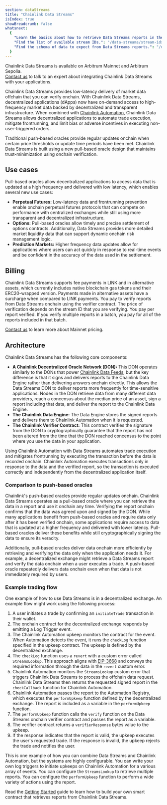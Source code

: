 ```yaml
---
section: dataStreams
title: "Chainlink Data Streams"
isIndex: true
showBreadcrumb: false
whatsnext:
  {
    "Learn the basics about how to retrieve Data Streams reports in the Getting Started guide.": "/data-streams/getting-started",
    "Find the list of available stream IDs.": "/data-streams/stream-ids",
    "Find the schema of data to expect from Data Streams reports.": "/data-streams/reference/report-schema",
  }
---
```



<Aside type="note" title="Mainnet Access">
  Chainlink Data Streams is available on Arbitrum Mainnet and Arbitrum Sepolia.
</Aside>

<Aside type="note" title="Talk to an expert">
  <a href="https://chainlinkcommunity.typeform.com/datastreams?#ref_id=docs">Contact us</a> to talk to an expert about
  integrating Chainlink Data Streams with your applications.
</Aside>

Chainlink Data Streams provides low-latency delivery of market data offchain that you can verify onchain. With Chainlink Data Streams, decentralized applications (dApps) now have on-demand access to high-frequency market data backed by decentralized and transparent infrastructure. When combined with [Chainlink Automation](/chainlink-automation/introduction), Chainlink Data Streams allows decentralized applications to automate trade execution, mitigate frontrunning, and limit bias or adverse incentives in executing non-user-triggered orders.

<ClickToZoom src="/images/data-streams/data-streams-architecture.webp" />

Traditional push-based oracles provide regular updates onchain when certain price thresholds or update time periods have been met. Chainlink Data Streams is built using a new pull-based oracle design that maintains trust-minimization using onchain verification.

## Use cases

Pull-based oracles allow decentralized applications to access data that is updated at a high frequency and delivered with low latency, which enables several new use cases:

- **Perpetual Futures:** Low-latency data and frontrunning prevention enable onchain perpetual futures protocols that can compete on performance with centralized exchanges while still using more transparent and decentralized infrastructure.
- **Options:** Pull-based oracles allow timely and precise settlement of options contracts. Additionally, Data Streams provides more detailed market liquidity data that can support dynamic onchain risk management logic.
- **Prediction Markets:** Higher frequency data updates allow for applications where users can act quickly in response to real-time events and be confident in the accuracy of the data used in the settlement.

## Billing

Chainlink Data Streams supports fee payments in LINK and in alternative assets, which currently includes native blockchain gas tokens and their ERC20-wrapped version. Payments made in alternative assets have a surcharge when compared to LINK payments. You pay to verify reports from Data Streams onchain using the verifier contract. The price of verification depends on the stream ID that you are verifying. You pay per report verified. If you verify multiple reports in a batch, you pay for all of the reports included in that batch.

[Contact us](https://chainlinkcommunity.typeform.com/datastreams?#ref_id=docs) to learn more about Mainnet pricing.

## Architecture

Chainlink Data Streams has the following core components:

- **A Chainlink Decentralized Oracle Network (DON):** This DON operates similarly to the DONs that power [Chainlink Data Feeds](/data-feeds), but the key difference is that it signs and delivers reports to the Chainlink Data Engine rather than delivering answers onchain directly. This allows the Data Streams DON to deliver reports more frequently for time-sensitive applications. Nodes in the DON retrieve data from many different data providers, reach a concensus about the median price of an asset, sign a report including that data, and deliver the report to the Chainlink Data Engine.
- **The Chainlink Data Engine:** The Data Engine stores the signed reports and delivers them to Chainlink Automation when it is requested.
- **The Chainlink Verifier Contract:** This contract verifies the signature from the DON to cryptographically guarantee that the report has not been altered from the time that the DON reached concensus to the point where you use the data in your application.

<ClickToZoom src="/images/data-streams/data-streams-architecture.webp" />

Using Chainlink Automation with Data Streams automates trade execution and mitigates frontrunning by executing the transaction before the data is recorded onchain. Chainlink Automation executes transactions only in response to the data and the verified report, so the transaction is executed correctly and independently from the decentralized application itself.

### Comparison to push-based oracles

Chainlink's push-based oracles provide regular updates onchain. Chainlink Data Streams operates as a pull-based oracle where you can retrieve the data in a report and use it onchain any time. Verifying the report onchain confirms that the data was agreed upon and signed by the DON. While many applications benefit from push-based oracles and require data only after it has been verified onchain, some applications require access to data that is updated at a higher frequency and delivered with lower latency. Pull-based oracles deliver these benefits while still cryptographically signing the data to ensure its veracity.

<ClickToZoom src="/images/data-streams/push-based-vs-pull-based-oracles.webp" />

Additionally, pull-based oracles deliver data onchain more efficiently by retrieving and verifying the data only when the application needs it. For example, a decentralized exchange might retrieve a Data Streams report and verify the data onchain when a user executes a trade. A push-based oracle repeatedly delivers data onchain even when that data is not immediately required by users.

### Example trading flow

One example of how to use Data Streams is in a decentralized exchange. An example flow might work using the following process:

<ClickToZoom src="/images/data-streams/sequence-diagram.webp" />

1. A user initiates a trade by confirming an `initiateTrade` transaction in their wallet.
1. The onchain contract for the decentralized exchange responds by emitting a Log Trigger event.
1. The Chainlink Automation upkeep monitors the contract for the event. When Automation detects the event, it runs the `checkLog` function specified in the upkeep contract. The upkeep is defined by the decentralized exchange.
1. The `checkLog` function uses a `revert` with a custom error called `StreamsLookup`. This approach aligns with [EIP-3668](https://eips.ethereum.org/EIPS/eip-3668#use-of-revert-to-convey-call-information) and conveys the required information through the data in the `revert` custom error.
1. Chainlink Automation monitors the `StreamsLookup` custom error that triggers Chainlink Data Streams to process the offchain data request. Chainlink Data Streams then returns the requested signed report in the `checkCallback` function for Chainlink Automation.
1. Chainlink Automation passes the report to the Automation Registry, which executes the `performUpkeep` function defined by the decentralized exchange. The report is included as a variable in the `performUpkeep` function.
1. The `performUpkeep` function calls the `verify` function on the Data Streams onchain verifier contract and passes the report as a variable.
1. The verifier contract returns a `verifierResponse` bytes value to the upkeep.
1. If the response indicates that the report is valid, the upkeep executes the user's requested trade. If the response is invalid, the upkeep rejects the trade and notifies the user.

This is one example of how you can combine Data Streams and Chainlink Automation, but the systems are highly configurable. You can write your own log triggers to initiate upkeeps on Chainlink Automation for a various array of events. You can configure the `StreamsLookup` to retrieve multiple reports. You can configure the `performUpkeep` function to perform a wide variety of actions using the report.

Read the [Getting Started](/data-streams/getting-started) guide to learn how to build your own smart contract that retrieves reports from Chainlink Data Streams.
